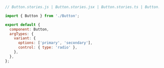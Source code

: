 ```js
// Button.stories.js | Button.stories.jsx | Button.stories.ts | Button.stories.tsx

import { Button } from './Button';

export default {
  component: Button,
  argTypes: {
    variant: {
      options: ['primary', 'secondary'],
      control: { type: 'radio' },
    },
  },
};
```
